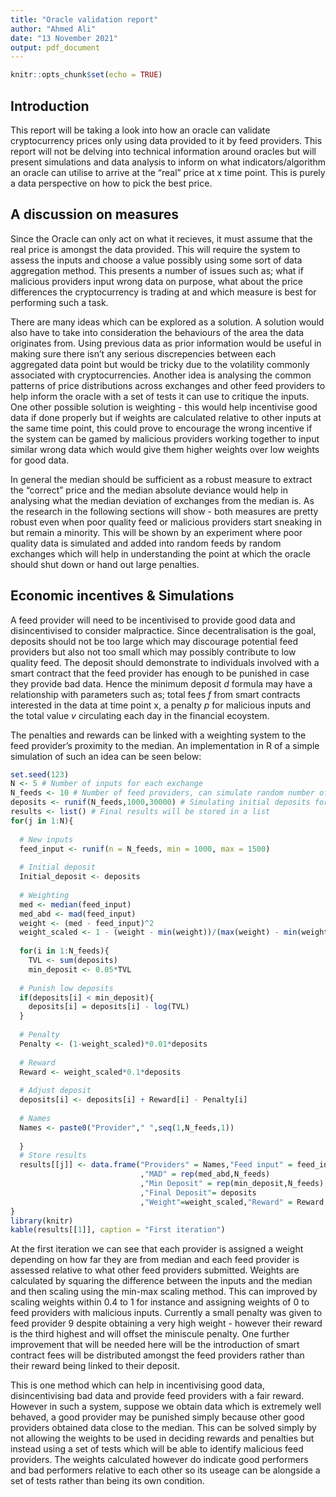 ```yaml
---
title: "Oracle validation report"
author: "Ahmed Ali"
date: "13 November 2021"
output: pdf_document
---
```


```r
knitr::opts_chunk$set(echo = TRUE)
```

## Introduction

This report will be taking a look into how an oracle can validate cryptocurrency prices only using data provided to it by feed providers. This report will not be delving into technical information around oracles but will present simulations and data analysis to inform on what indicators/algorithm an oracle can utilise to arrive at the "real" price at x time point. This is purely a data perspective on how to pick the best price.


## A discussion on measures

Since the Oracle can only act on what it recieves, it must assume that the real price is amongst the data provided. This will require the system to assess the inputs and choose a value possibly using some sort of data aggregation method. This presents a number of issues such as; what if malicious providers input wrong data on purpose, what about the price differences the cryptocurrency is trading at and which measure is best for performing such a task. 

There are many ideas which can be explored as a solution. A solution would also have to take into consideration the behaviours of the area the data originates from. Using previous data as prior information would be useful in making sure there isn't any serious discrepencies between each aggregated data point but would be tricky due to the volatility commonly associated with cryptocurrencies. Another idea is analysing the common patterns of price distributions across exchanges and other feed providers to help inform the oracle with a set of tests it can use to critique the inputs. One other possible solution is weighting - this would help incentivise good data if done properly but if weights are calculated relative to other inputs at the same time point, this could prove to encourage the wrong incentive if the system can be gamed by malicious providers working together to input similar wrong data which would give them higher weights over low weights for good data.

In general the median should be sufficient as a robust measure to extract the "correct" price and the median absolute deviance would help in analysing what the median deviation of exchanges from the median is. As the research in the following sections will show - both measures are pretty robust even when poor quality feed or malicious providers start sneaking in but remain a minority. This will be shown by an experiment where poor quality data is simulated and added into random feeds by random exchanges which will help in understanding the point at which the oracle should shut down or hand out large penalties. 

## Economic incentives & Simulations
A feed provider will need to be incentivised to provide good data and disincentivised to consider malpractice. Since decentralisation is the goal, deposits should not be too large which may discourage potential feed providers but also not too small which may possibly contribute to low quality feed. The deposit should demonstrate to individuals involved with a smart contract that the feed provider has enough to be punished in case they provide bad data. Hence the minimum deposit $d$ formula may have a relationship with parameters such as; total fees $f$ from smart contracts interested in the data at time point x, a penalty $p$ for malicious inputs and the total value $v$ circulating each day in the financial ecoystem.

The penalties and rewards can be linked with a weighting system to the feed provider's proximity to the median.
An implementation in R of a simple simulation of such an idea can be seen below:


```r
set.seed(123)
N <- 5 # Number of inputs for each exchange
N_feeds <- 10 # Number of feed providers, can simulate random number of feeds if needed
deposits <- runif(N_feeds,1000,30000) # Simulating initial deposits for each feed provider
results <- list() # Final results will be stored in a list
for(j in 1:N){
  
  # New inputs
  feed_input <- runif(n = N_feeds, min = 1000, max = 1500)
  
  # Initial deposit
  Initial_deposit <- deposits
  
  # Weighting
  med <- median(feed_input)
  med_abd <- mad(feed_input)
  weight <- (med - feed_input)^2
  weight_scaled <- 1 - (weight - min(weight))/(max(weight) - min(weight))
  
  for(i in 1:N_feeds){
    TVL <- sum(deposits)
    min_deposit <- 0.05*TVL
  
  # Punish low deposits
  if(deposits[i] < min_deposit){
    deposits[i] = deposits[i] - log(TVL)
  }
  
  # Penalty
  Penalty <- (1-weight_scaled)*0.01*deposits
  
  # Reward
  Reward <- weight_scaled*0.1*deposits
  
  # Adjust deposit
  deposits[i] <- deposits[i] + Reward[i] - Penalty[i]
  
  # Names 
  Names <- paste0("Provider"," ",seq(1,N_feeds,1))
  
  }
  # Store results
  results[[j]] <- data.frame("Providers" = Names,"Feed input" = feed_input, "Median input" = rep(med,N_feeds)
                             ,"MAD" = rep(med_abd,N_feeds)
                             ,"Min Deposit" = rep(min_deposit,N_feeds), "Initial_deposit" = Initial_deposit
                             ,"Final Deposit"= deposits
                             ,"Weight"=weight_scaled,"Reward" = Reward,"Penalty" = Penalty)
}
library(knitr)
kable(results[[1]], caption = "First iteration")
```


At the first iteration we can see that each provider is assigned a weight depending on how far they are from median and each feed provider is assessed relative to what other feed providers submitted. Weights are calculated by squaring the difference between the inputs and the median and then scaling using the min-max scaling method. This can improved by scaling weights within 0.4 to 1 for instance and assigning weights of 0 to feed providers with malicious inputs. Currently a small penalty was given to feed provider 9 despite obtaining a very high weight - however their reward is the third highest and will offset the miniscule penalty. One further improvement that will be needed here will be the introduction of smart contract fees will be distributed amongst the feed providers rather than their reward being linked to their deposit.

This is one method which can help in incentivising good data, disincentivising bad data and provide feed providers with a fair reward. However in such a system, suppose we obtain data which is extremely well behaved, a good provider may be punished simply because other good providers obtained data close to the median. This can be solved simply by not allowing the weights to be used in deciding rewards and penalties but instead using a set of tests which will be able to identify malicious feed providers. The weights calculated however do indicate good performers and bad performers relative to each other so its useage can be alongside a set of tests rather than being its own condition.







